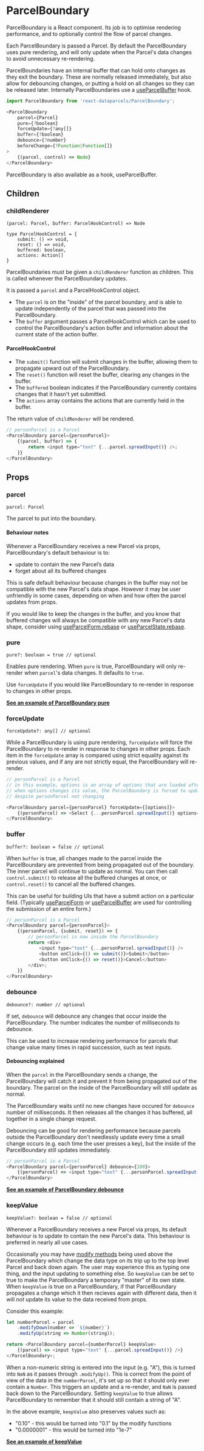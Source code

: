 

# ParcelBoundary

<ApiPageIcon src={IconParcelBoundary} />

ParcelBoundary is a React component. Its job is to optimise rendering performance, and to optionally control the flow of parcel changes.

Each ParcelBoundary is passed a Parcel. By default the ParcelBoundary uses pure rendering, and will only update when the Parcel's data changes to avoid unnecessary re-rendering.

ParcelBoundaries have an internal buffer that can hold onto changes as they exit the boundary. These are normally released immediately, but also allow for debouncing changes, or putting a hold on all changes so they can be released later. Internally ParcelBoundaries use a [useParcelBuffer](/api/useParcelBuffer) hook.

```js
import ParcelBoundary from 'react-dataparcels/ParcelBoundary';
```

```js
<ParcelBoundary
    parcel={Parcel}
    pure={?boolean}
    forceUpdate={?any[]}
    buffer={?boolean}
    debounce={?number}
    beforeChange={?Function|Function[]}
>
    {(parcel, control) => Node}
</ParcelBoundary>
```

<Message>ParcelBoundary is also available as a hook, <Link to="/api/useParcelBuffer">useParcelBuffer</Link>.</Message>

## <Text textStyle="weaker">Children</Text>

### childRenderer

```flow
(parcel: Parcel, buffer: ParcelHookControl) => Node

type ParcelHookControl = {
    submit: () => void,
    reset: () => void,
    buffered: boolean,
    actions: Action[]
}
```

ParcelBoundaries must be given a `childRenderer` function as children. This is called whenever the ParcelBoundary updates.

It is passed a `parcel` and a ParcelHookControl object.
- The `parcel` is on the "inside" of the parcel boundary, and is able to update independently of the parcel that was passed into the ParcelBoundary.
- The `buffer` argument passes a ParcelHookControl which can be used to control the ParcelBoundary's action buffer and information about the current state of the action buffer.

#### ParcelHookControl

- The `submit()` function will submit changes in the buffer, allowing them to propagate upward out of the ParcelBoundary.
- The `reset()` function will reset the buffer, clearing any changes in the buffer.
- The `buffered` boolean indicates if the ParcelBoundary currently contains changes that it hasn't yet submitted.
- The `actions` array contains the actions that are currently held in the buffer.

The return value of `childRenderer` will be rendered.

```js
// personParcel is a Parcel
<ParcelBoundary parcel={personParcel}>
    {(parcel, buffer) => {
        return <input type="text" {...parcel.spreadInput()} />;
    }}
</ParcelBoundary>
```

## <Text textStyle="weaker">Props</Text>

### parcel

```flow
parcel: Parcel
```

The parcel to put into the boundary.

#### Behaviour notes

Whenever a ParcelBoundary receives a new Parcel via props, ParcelBoundary's default behaviour is to:
- update to contain the new Parcel’s data
- forget about all its buffered changes

This is safe default behaviour because changes in the buffer may not be compatible with the new Parcel's data shape. However it may be user unfriendly in some cases, depending on when and how often the parcel updates from props.

If you would like to keep the changes in the buffer, and you know that buffered changes will always be compatible with any new Parcel's data shape, consider using [useParcelForm.rebase](/api/useParcelForm#rebase) or [useParcelState.rebase](/api/useParcelState#rebase).

### pure

```flow
pure?: boolean = true // optional
```

Enables pure rendering. When `pure` is true, ParcelBoundary will only re-render when `parcel`'s data changes. It defaults to `true`.

Use `forceUpdate` if you would like ParcelBoundary to re-render in response to changes in other props.

**[See an example of ParcelBoundary pure](/ui-behaviour#Pure-rendering)**

### forceUpdate

```flow
forceUpdate?: any[] // optional
```

While a ParcelBoundary is using pure rendering, `forceUpdate` will force the ParcelBoundary to re-render in response to changes in other props. Each item in the `forceUpdate` array is compared using strict equality against its previous values, and if any are not strictly equal, the ParcelBoundary will re-render.

```js
// personParcel is a Parcel
// in this example, options is an array of options that are loaded after mount
// when options changes its value, the ParcelBoundary is forced to update
// despite personParcel not changing

<ParcelBoundary parcel={personParcel} forceUpdate={[options]}>
    {(personParcel) => <Select {...personParcel.spreadInput()} options={options} />}
</ParcelBoundary>
```

### buffer

```flow
buffer?: boolean = false // optional
```

When `buffer` is true, all changes made to the parcel inside the ParcelBoundary are prevented from being propagated out of the boundary. The inner parcel will continue to update as normal. You can then call `control.submit()` to release all the buffered changes at once, or `control.reset()` to cancel all the buffered changes.

This can be useful for building UIs that have a submit action on a particular field. (Typically [useParcelForm](/api/useParcelForm) or [useParcelBuffer](/api/useParcelBuffer) are used for controlling the submission of an entire form.)

```js
// personParcel is a Parcel
<ParcelBoundary parcel={personParcel}>
    {(personParcel, {submit, reset}) => {
        // personParcel is now inside the ParcelBoundary
        return <div>
            <input type="text" {...personParcel.spreadInput()} />
            <button onClick={() => submit()}>Submit</button>
            <button onClick={() => reset()}>Cancel</button>
        </div>;
    }}
</ParcelBoundary>
```

### debounce

```flow
debounce?: number // optional
```

If set, `debounce` will debounce any changes that occur inside the ParcelBoundary. The number indicates the number of milliseconds to debounce.

This can be used to increase rendering performance for parcels that change value many times in rapid succession, such as text inputs.

#### Debouncing explained

When the `parcel` in the ParcelBoundary sends a change, the ParcelBoundary will catch it and prevent it from being propagated out of the boundary. The parcel on the inside of the ParcelBoundary will still update as normal.

The ParcelBoundary waits until no new changes have occured for `debounce` number of milliseconds. It then releases all the changes it has buffered, all together in a single change request.

Debouncing can be good for rendering performance because parcels outside the ParcelBoundary don't needlessly update every time a small change occurs (e.g. each time the user presses a key), but the inside of the ParcelBoundary still updates immediately.

```js
// personParcel is a Parcel
<ParcelBoundary parcel={personParcel} debounce={100}>
    {(personParcel) => <input type="text" {...personParcel.spreadInput()} />}
</ParcelBoundary>
```

**[See an example of ParcelBoundary debounce](/ui-behaviour#Debouncing-changes)**

### keepValue

```flow
keepValue?: boolean = false // optional
```

Whenever a ParcelBoundary receives a new Parcel via props, its default behaviour is to update to contain the new Parcel's data. This behaviour is preferred in nearly all use cases.

Occasionally you may have [modify methods](/api/Parcel#modify_methods) being used above the ParcelBoundary which change the data type on its trip up to the top level Parcel and back down again. The user may experience this as typing one thing, and the input updating to something else. So `keepValue` can be set to true to make the ParcelBoundary a temporary "master" of its own state. When `keepValue` is true on a ParcelBoundary, if that ParcelBoundary propagates a change which it then recieves again with different data, then it will *not* update its value to the data received from props.

Consider this example:

```js
let numberParcel = parcel
    .modifyDown(number => `${number}`)
    .modifyUp(string => Number(string));

return <ParcelBoundary parcel={numberParcel} keepValue>
    {(parcel) => <input type="text" {...parcel.spreadInput()} />}
</ParcelBoundary>;

```

When a non-numeric string is entered into the input (e.g. "A"), this is turned into `NaN` as it passes through `.modifyUp()`. This is correct from the point of view of the data in the `numberParcel`, it's set up so that it should only ever contain a `Number`. This triggers an update and a re-render, and `NaN` is passed back down to the ParcelBoundary. Setting `keepValue` to true allows ParcelBoundary to remember that it should still contain a string of "A".

In the above example, `keepValue` also preserves values such as:
- "0.10" - this would be turned into "0.1" by the modify functions
- "0.0000001" - this would be turned into "1e-7"

**[See an example of keepValue](/data-editing#Modifying-data-to-fit-the-UI)**
